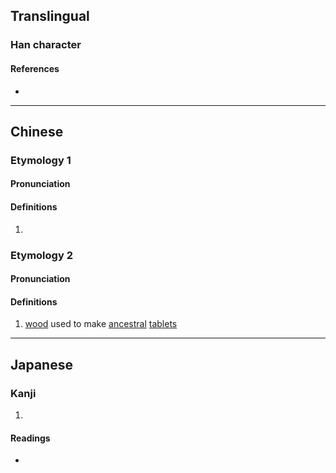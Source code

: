 {{character info/new}}
==Translingual==

===Han character===
{{Han char|rn=9|rad=人|as=10|sn=12|four=|canj=OMWD|ids=⿰亻栗}}

====References====
* {{Han ref|kx=0112.220|dkj=00942|hdz=10202.010|uh=5088|ud=20616}}

----

==Chinese==

===Etymology 1===
{{zh-forms|alt=𤠫}}

====Pronunciation====
{{zh-pron
|m=lì
|c=leot6
|mn=xm,qz:li̍t/zz,tw:le̍k
|mn-t=liag8/liêg8
|w=5liq
|cat=
}}

====Definitions====
{{zh-hanzi}}

# {{zh-only|傈僳|[[Lisu]]}}

===Etymology 2===
{{zh-forms|alt=栗}}

====Pronunciation====
{{zh-pron
|m=lì
|c=leot6
|cat=n
}}

====Definitions====
{{zh-hanzi}}

# {{zh-hg}} [[wood]] used to make [[ancestral]] [[tablet]]s

----

==Japanese==

===Kanji===
{{ja-kanji|grade=|rs=人10}}

# {{defn|lang=ja|sort=人10}}

====Readings====
* {{ja-readings|on=[[りつ]] (ritsu), [[りち]] (richi)|kun=}}